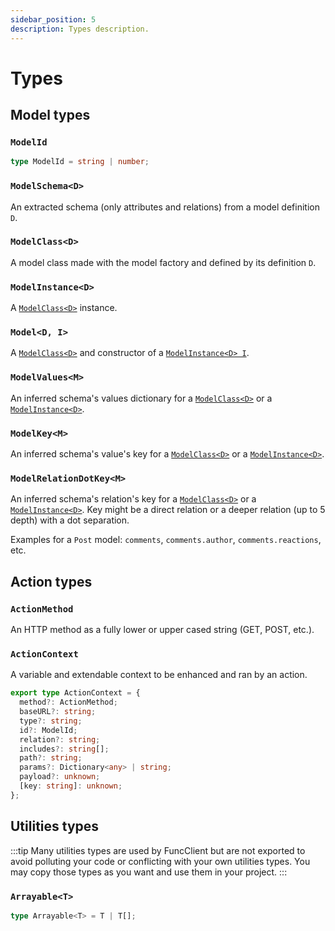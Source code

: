 ```yaml
---
sidebar_position: 5
description: Types description.
---
```


# Types

## Model types

### `ModelId`

```typescript
type ModelId = string | number;
```

### `ModelSchema<D>`

An extracted schema (only attributes and relations) from a model definition `D`.

### `ModelClass<D>`

A model class made with the model factory and defined by its definition `D`.

### `ModelInstance<D>`

A [`ModelClass<D>`](#modelclassd) instance.

### `Model<D, I>`

A [`ModelClass<D>`](#modelclassd) and constructor of a
[`ModelInstance<D> I`](#modelinstanced).

### `ModelValues<M>`

An inferred schema's values dictionary for a [`ModelClass<D>`](#modelclassd)
or a [`ModelInstance<D>`](#modelinstanced).

### `ModelKey<M>`

An inferred schema's value's key for a [`ModelClass<D>`](#modelclassd)
or a [`ModelInstance<D>`](#modelinstanced).

### `ModelRelationDotKey<M>`

An inferred schema's relation's key for a [`ModelClass<D>`](#modelclassd)
or a [`ModelInstance<D>`](#modelinstanced). Key might be a direct relation
or a deeper relation (up to 5 depth) with a dot separation.

Examples for a `Post` model: `comments`, `comments.author`,
`comments.reactions`, etc.

## Action types

### `ActionMethod`

An HTTP method as a fully lower or upper cased string (GET, POST, etc.).

### `ActionContext`

A variable and extendable context to be enhanced and ran by an action.

```typescript
export type ActionContext = {
  method?: ActionMethod;
  baseURL?: string;
  type?: string;
  id?: ModelId;
  relation?: string;
  includes?: string[];
  path?: string;
  params?: Dictionary<any> | string;
  payload?: unknown;
  [key: string]: unknown;
};
```

## Utilities types

:::tip
Many utilities types are used by FuncClient but are not exported to avoid
polluting your code or conflicting with your own utilities types.
You may copy those types as you want and use them in your project.
:::

### `Arrayable<T>`

```typescript
type Arrayable<T> = T | T[];
```
